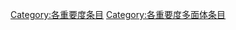 {{catmore1|[[Wikipedia:多面體專題|Wikipedia:多面體專題]]}}
{{Articles by Importance|topic=多面體|project=多面體|format=toc}}
{{emptycat}}

[[Category:各重要度条目|Category:各重要度条目]]
[[Category:各重要度多面体条目|Category:各重要度多面体条目]]